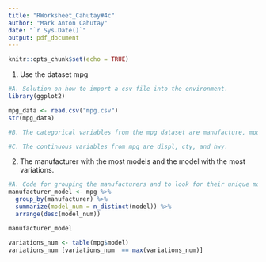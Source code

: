 ```yaml
---
title: "RWorksheet_Cahutay#4c"
author: "Mark Anton Cahutay"
date: "`r Sys.Date()`"
output: pdf_document
---
```


```r
knitr::opts_chunk$set(echo = TRUE)
```

1. Use the dataset mpg
```r
#A. Solution on how to import a csv file into the environment.
library(ggplot2)

mpg_data <- read.csv("mpg.csv")
str(mpg_data)

#B. The categorical variables from the mpg dataset are manufacture, model, year, cyl, trans, drv, fl, and class. 

#C. The continuous variables from mpg are displ, cty, and hwy.
```

2. The manufacturer with the most models and the model with the most variations.
```r
#A. Code for grouping the manufacturers and to look for their unique models.
manufacturer_model <- mpg %>%
  group_by(manufacturer) %>%
  summarize(model_num = n_distinct(model)) %>%
  arrange(desc(model_num))

manufacturer_model

variations_num <- table(mpg$model)
variations_num [variations_num  == max(variations_num)]
```


